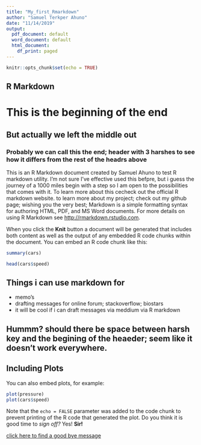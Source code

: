 ```yaml
---
title: "My_first_Rmarkdown"
author: "Samuel Terkper Ahuno"
date: "11/14/2019"
output:
  pdf_document: default
  word_document: default
  html_document:
    df_print: paged
---
```


```r
knitr::opts_chunk$set(echo = TRUE)
```

## R Markdown
# This is the beginning of the end
## But actually we left the middle out
### Probably we can call this the end; header with 3 harshes to see how it differs from the rest of the headrs above

This is an R Markdown document created by Samuel Ahuno to test R markdown utility. I'm not sure I've effective used this befpre, but i guess the journey of a 1000 miles begin with a step so I am open to the possibilities that comes with it. To learn more about this cecheck out the official R markdown website. to learn more about my project; check out my  github page; wishing you the very best; Markdown is a simple formatting syntax for authoring HTML, PDF, and MS Word documents. For more details on using R Markdown see <http://rmarkdown.rstudio.com>.

When you click the **Knit** button a document will be generated that includes both content as well as the output of any embedded R code chunks within the document. You can embed an R code chunk like this:

```r
summary(cars)
```
```r
head(cars$speed)
```
## Things i can use markdown for
- memo's
- drafting messages for online forum; stackoverflow; biostars
- it will be cool if i can draft messages via meddium via R markdown

## Hummm? should there be space between harsh key and the begining of the heaeder; seem like it doesn't work everywhere.
## Including Plots
You can also embed plots, for example:

```r
plot(pressure)
plot(cars$speed)
```

Note that the `echo = FALSE` parameter was added to the code chunk to prevent printing of the R code that generated the plot.
Do you think it is good time to *sign off?*
Yes! **Sir!**

[click here to find a good bye message]("https://www.youtube.com/watch?v=DGQAJlvjaaE")
